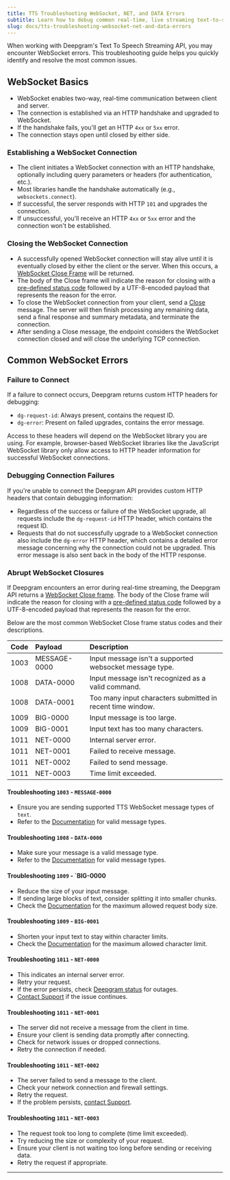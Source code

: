 ```yaml
---
title: TTS Troubleshooting WebSocket, NET, and DATA Errors
subtitle: Learn how to debug common real-time, live streaming text-to-speech errors.
slug: docs/tts-troubleshooting-websocket-net-and-data-errors
---
```


When working with Deepgram's Text To Speech Streaming API, you may encounter WebSocket errors. This troubleshooting guide helps you quickly identify and resolve the most common issues.

## WebSocket Basics

- WebSocket enables two-way, real-time communication between client and server.
- The connection is established via an HTTP handshake and upgraded to WebSocket.
- If the handshake fails, you'll get an HTTP `4xx` or `5xx` error.
- The connection stays open until closed by either side.

### Establishing a WebSocket Connection

- The client initiates a WebSocket connection with an HTTP handshake, optionally including query parameters or headers (for authentication, etc.).
- Most libraries handle the handshake automatically (e.g., `websockets.connect`).
- If successful, the server responds with HTTP `101` and upgrades the connection.
- If unsuccessful, you'll receive an HTTP `4xx` or `5xx` error and the connection won't be established.

### Closing the WebSocket Connection

- A successfully opened WebSocket connection will stay alive until it is eventually closed by either the client or the server. When this occurs, a [WebSocket Close Frame](https://tools.ietf.org/html/rfc6455#section-5.5.1) will be returned.
- The body of the Close frame will indicate the reason for closing with a [pre-defined status code](https://tools.ietf.org/html/rfc6455#section-7.4.1) followed by a UTF-8-encoded payload that represents the reason for the error.
- To close the WebSocket connection from your client, send a [Close](/docs/tts-ws-close) message. The server will then finish processing any remaining data, send a final response and summary metadata, and terminate the connection.
- After sending a Close message, the endpoint considers the WebSocket connection closed and will close the underlying TCP connection.


## Common WebSocket Errors

### Failure to Connect

If a failure to connect occurs, Deepgram returns custom HTTP headers for debugging:
  - `dg-request-id`: Always present, contains the request ID.
  - `dg-error`: Present on failed upgrades, contains the error message.

<Info>
  Access to these headers will depend on the WebSocket library you are using. For example, browser-based WebSocket libraries like the JavaScript WebSocket library only allow access to HTTP header information for successful WebSocket connections.
</Info>

### Debugging Connection Failures

If you're unable to connect the Deepgram API provides custom HTTP headers that contain debugging information:

* Regardless of the success or failure of the WebSocket upgrade, all requests include the `dg-request-id` HTTP header, which contains the request ID.
* Requests that do not successfully upgrade to a WebSocket connection also include the `dg-error` HTTP header, which contains a detailed error message concerning why the connection could not be upgraded. This error message is also sent back in the body of the HTTP response.

### Abrupt WebSocket Closures

If Deepgram encounters an error during real-time streaming, the Deepgram API returns a [WebSocket Close frame](https://www.rfc-editor.org/rfc/rfc6455#section-5.5.1). The body of the Close frame will indicate the reason for closing with a [pre-defined status code](https://tools.ietf.org/html/rfc6455#section-7.4.1) followed by a UTF-8-encoded payload that represents the reason for the error.

Below are the most common WebSocket Close frame status codes and their descriptions.

| Code | Payload      | Description                                             |
| :--- | :----------- | :------------------------------------------------------ |
| 1003 | MESSAGE-0000 | Input message isn't a supported websocket message type. |
| 1008 | DATA-0000    | Input message isn't recognized as a valid command.      |
| 1008 | DATA-0001    | Too many input characters submitted in recent time window.      |
| 1009 | BIG-0000     | Input message is too large.                             |
| 1009 | BIG-0001     | Input text has too many characters.                     |
| 1011 | NET-0000     | Internal server error.                                  |
| 1011 | NET-0001     | Failed to receive message.                              |
| 1011 | NET-0002     | Failed to send message.                                 |
| 1011 | NET-0003     | Time limit exceeded.                                    |


#### Troubleshooting `1003` - `MESSAGE-0000`
- Ensure you are sending supported TTS WebSocket message types of `text`.
- Refer to the [Documentation](/reference/text-to-speech-api/speak-streaming) for valid message types.

#### Troubleshooting `1008` - `DATA-0000`
- Make sure your message is a valid message type.
- Refer to the [Documentation](/reference/text-to-speech-api/speak-streaming) for valid message types.

#### Troubleshooting `1009` - `BIG-0000
- Reduce the size of your input message.
- If sending large blocks of text, consider splitting it into smaller chunks.
- Check the [Documentation](/docs/errors#413-request-body-exceeded-2mb) for the maximum allowed request body size.

#### Troubleshooting `1009` - `BIG-0001`
- Shorten your input text to stay within character limits.
- Check the [Documentation](/docs/errors#413-input-text-exceeded-character-limit) for the maximum allowed character limit.

#### Troubleshooting `1011` - `NET-0000`
- This indicates an internal server error.
- Retry your request.
- If the error persists, check [Deepgram status](https://status.deepgram.com/) for outages.
- [Contact Support](/docs/support) if the issue continues.

#### Troubleshooting `1011` - `NET-0001`
- The server did not receive a message from the client in time.
- Ensure your client is sending data promptly after connecting.
- Check for network issues or dropped connections.
- Retry the connection if needed.

#### Troubleshooting `1011` - `NET-0002`
- The server failed to send a message to the client.
- Check your network connection and firewall settings.
- Retry the request.
- If the problem persists, [contact Support](/docs/support).

#### Troubleshooting `1011` - `NET-0003`
- The request took too long to complete (time limit exceeded).
- Try reducing the size or complexity of your request.
- Ensure your client is not waiting too long before sending or receiving data.
- Retry the request if appropriate.

***
